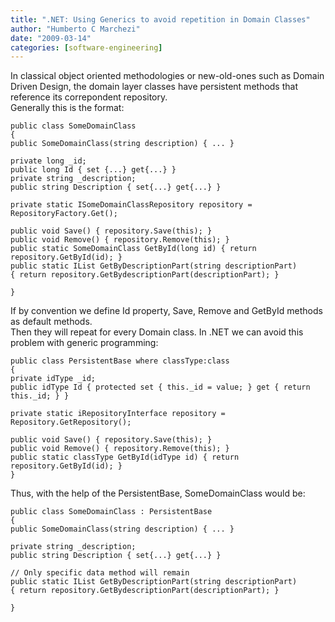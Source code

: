 ```yaml
---
title: ".NET: Using Generics to avoid repetition in Domain Classes"
author: "Humberto C Marchezi"
date: "2009-03-14"
categories: [software-engineering]
---
```


In classical object oriented methodologies or new-old-ones such as
Domain Driven Design, the domain layer classes have persistent methods
that reference its correpondent repository.  
Generally this is the format:  

    public class SomeDomainClass
    {
    public SomeDomainClass(string description) { ... }

    private long _id;
    public long Id { set {...} get{...} }
    private string _description;
    public string Description { set{...} get{...} }

    private static ISomeDomainClassRepository repository = RepositoryFactory.Get();

    public void Save() { repository.Save(this); }
    public void Remove() { repository.Remove(this); }
    public static SomeDomainClass GetById(long id) { return repository.GetById(id); }
    public static IList GetByDescriptionPart(string descriptionPart) 
    { return repository.GetBydescriptionPart(descriptionPart); }

    }

  
  
If by convention we define Id property, Save, Remove and GetById methods
as default methods.  
Then they will repeat for every Domain class. In .NET we can avoid this
problem with generic programming:  
  

    public class PersistentBase where classType:class
    {
    private idType _id;
    public idType Id { protected set { this._id = value; } get { return this._id; } }

    private static iRepositoryInterface repository = Repository.GetRepository();

    public void Save() { repository.Save(this); }
    public void Remove() { repository.Remove(this); }
    public static classType GetById(idType id) { return repository.GetById(id); }   
    }

  
  
Thus, with the help of the PersistentBase, SomeDomainClass would be:  

    public class SomeDomainClass : PersistentBase
    {
    public SomeDomainClass(string description) { ... }

    private string _description;
    public string Description { set{...} get{...} }

    // Only specific data method will remain
    public static IList GetByDescriptionPart(string descriptionPart) 
    { return repository.GetBydescriptionPart(descriptionPart); }

    }
